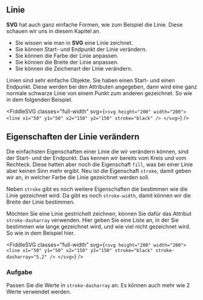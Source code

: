 
## Linie

**SVG** hat auch ganz einfache Formen, wie zum Beispiel die Linie. Diese schauen wir uns in diesem Kapitel an.

<LearningGoals>

- Sie wissen wie man in **SVG** eine Linie zeichnet.
- Sie können Start- und Endpunkt der Linie verändern.
- Sie können die Farbe der Linie anpassen.
- Sie können die Breite der Linie anpassen.
- Sie können die Zeichenart der Linie verändern.

</LearningGoals>

Linien sind sehr einfache Objekte. Sie haben einen Start- und einen Endpunkt. Diese werden bei den Attributen angegeben, dann wird eine ganz normale schwarze Linie von einem Punkt zum anderen gezeichnet. So wie in dem folgenden Beispiel.

<FiddleSVG
  classes="full-width"
  svg={`<svg height="200" width="200">
    <line x1="50" y1="50" x2="150" y2="150" stroke="black" />
</svg>`}
/>

<Section>

## Eigenschaften der Linie verändern

Die einfachsten Eigenschaften einer Linie die wir verändern können, sind der Start- und der Endpunkt. Das kennen wir bereits vom Kreis und vom Rechteck. Diese hatten aber noch die Eigenschaft `fill`, was bei einer Linie aber keinen Sinn mehr ergibt. Neu ist die Eigenschaft `stroke`, damit geben wir an, in welcher Farbe die Linie gezeichnet werden soll.

Neben `stroke` gibt es noch weitere Eigenschaften die bestimmen wie die Linie gezeichnet wird. Da gibt es noch `stroke-width`, damit können wir die Breite der Linie bestimmen.

Möchten Sie eine Linie gestrichelt zeichnen, können Sie dafür das Attribut `stroke-dasharray` verwenden. Hier geben Sie eine Liste an, in der Sie bestimmen wie lange gezeichnet wird, und wie viel nicht gezeichnet wird. So wie in dem Beispiel hier.


<FiddleSVG
  classes="full-width"
  svg={`<svg height="200" width="200">
    <line x1="50" y1="50" x2="150" y2="150"
      stroke="black"
      stroke-dasharray="5,2"
      />
</svg>`}
/>

### Aufgabe

Passen Sie die Werte in `stroke-dasharray` an. Es können auch mehr wie 2 Werte verwendet werden.

</Section>
